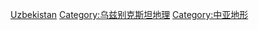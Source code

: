 [[Category:亚洲各国地形|Uzbekistan]]
[[Category:乌兹别克斯坦地理|Category:乌兹别克斯坦地理]]
[[Category:中亚地形|Category:中亚地形]]